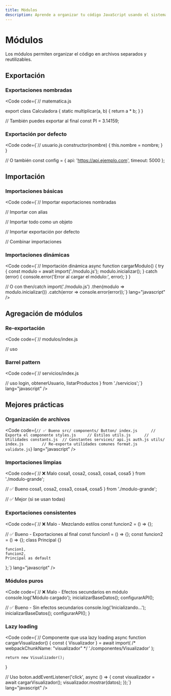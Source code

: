 ```yaml
---
title: Módulos
description: Aprende a organizar tu código JavaScript usando el sistema de módulos ES6.
---
```



# Módulos <Badge text="Fundamental" variant="success" />

<Aside type="tip">
  Los módulos permiten organizar el código en archivos separados y reutilizables.
</Aside>

## Exportación <Badge text="Básico" variant="note" />

### Exportaciones nombradas
<Code code={`// matematica.js

export class Calculadora {
    static multiplicar(a, b) {
        return a * b;
    }
}

// También puedes exportar al final
const PI = 3.14159;

### Exportación por defecto
<Code code={`// usuario.js
    constructor(nombre) {
        this.nombre = nombre;
    }
}

// O también
const config = {
    api: 'https://api.ejemplo.com',
    timeout: 5000
};


## Importación <Badge text="Importante" variant="danger" />

### Importaciones básicas
<Code code={`// Importar exportaciones nombradas

// Importar con alias

// Importar todo como un objeto

// Importar exportación por defecto

// Combinar importaciones

### Importaciones dinámicas
<Code code={`// Importación dinámica
async function cargarModulo() {
    try {
        const modulo = await import('./modulo.js');
        modulo.inicializar();
    } catch (error) {
        console.error('Error al cargar el módulo:', error);
    }
}

// O con then/catch
import('./modulo.js')
    .then(modulo => modulo.inicializar())
    .catch(error => console.error(error));`} lang="javascript" />

## Agregación de módulos <Badge text="Avanzado" variant="note" />

### Re-exportación
<Code code={`// modulos/index.js

// uso

### Barrel pattern
<Code code={`// servicios/index.js

// uso
    login, 
    obtenerUsuario, 
    listarProductos 
} from './servicios';`} lang="javascript" />



## Mejores prácticas <Badge text="Recomendado" variant="tip" />

### Organización de archivos
<Code code={`// ✅ Bueno
src/
  components/
    Button/
      index.js      // Exporta el componente
      styles.js     // Estilos
      utils.js      // Utilidades
      constants.js  // Constantes
  services/
    api.js
    auth.js
  utils/
    index.js        // Re-exporta utilidades comunes
    format.js
    validate.js`} lang="javascript" />

### Importaciones limpias
<Code code={`// ❌ Malo
    cosa1, cosa2, cosa3, 
    cosa4, cosa5 
} from './modulo-grande';

// ✅ Bueno
    cosa1,
    cosa2,
    cosa3,
    cosa4,
    cosa5 
} from './modulo-grande';

// ✅ Mejor (si se usan todas)

### Exportaciones consistentes
<Code code={`// ❌ Malo - Mezclando estilos
const funcion2 = () => {};

// ✅ Bueno - Exportaciones al final
const funcion1 = () => {};
const funcion2 = () => {};
class Principal {}

    funcion1,
    funcion2,
    Principal as default
};`} lang="javascript" />

### Módulos puros
<Code code={`// ❌ Malo - Efectos secundarios en módulo
console.log('Módulo cargado');
inicializarBaseDatos();
configurarAPI();


// ✅ Bueno - Sin efectos secundarios
    console.log('Inicializando...');
    inicializarBaseDatos();
    configurarAPI();
}


### Lazy loading
<Code code={`// Componente que usa lazy loading
async function cargarVisualizador() {
    const { Visualizador } = await import(
        /* webpackChunkName: "visualizador" */
        './componentes/Visualizador'
    );
    
    return new Visualizador();
}

// Uso
boton.addEventListener('click', async () => {
    const visualizador = await cargarVisualizador();
    visualizador.mostrar(datos);
});`} lang="javascript" />
